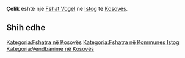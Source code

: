{{Fshat në Kosovës
 | Emri                = Çelik
| sqi_N_name = Çelik
| sqi_N_FULL_NAME_RO = Çelik
| sqi_N_FULL_NAME_ND_RO = Celik
| sqi_N_SORT_NAME_RG = CELIK
| sqi_N_FULL_NAME_RG = Çelik
| sqi_N_FULL_NAME_ND_RG = Celik
| sqi_V_name = Çeliku
| sqi_V_FULL_NAME_RO = Çeliku
| sqi_V_FULL_NAME_ND_RO = Celiku
| sqi_V_SORT_NAME_RG = CELIKU
| sqi_V_FULL_NAME_RG = Çeliku
| sqi_V_FULL_NAME_ND_RG = Celiku
| srp_N_name = Čelik
| srp_N_FULL_NAME_RO = Čelik
| srp_N_FULL_NAME_ND_RO = Celik
| srp_N_SORT_NAME_RG = CELIK
| srp_N_FULL_NAME_RG = Čelik
| srp_N_FULL_NAME_ND_RG = Celik
| srp_NS_name = Челик
| srp_NS_FULL_NAME_RO = Челик
| srp_NS_FULL_NAME_ND_RO = Челик
| srp_NS_SORT_NAME_RG = ЧЕЛИК
| srp_NS_FULL_NAME_RG = Челик
| srp_NS_FULL_NAME_ND_RG = Челик

 | Emri (Rasa dhanore) = 
 | Figura              = 
 | Shteti              = Kosovo
 | Komuna              = Istog
 | Kodi postar         = 
 | Sipërfaqja          = 

 | Popullsia           = 

 | Regj. i popullsisë  = 
 | Dend. e popullsisë  = 
 | Faqja zyrtare       = 
 <!--- Koordinatat ----> 
 | Gjerësia            = 42.3
 | Gjatësia            = 21.507222
 | Lartësia            = 
}}
'''Çelik''' është një [[Fshat Vogel]] në [[Istog]] të [[Kosovës]].

<!-- == Gjeografia == -->
<!-- == Historia == -->
<!-- == Demografia == -->
== Shih edhe ==
{{Komuna Istog}}
{{Kosovo-Administrata-Cung}}

[[Kategoria:Fshatra në Kosovës]]
[[Kategoria:Fshatra në Kommunes Istog]]
[[Kategoria:Vendbanime në Kosovës]]